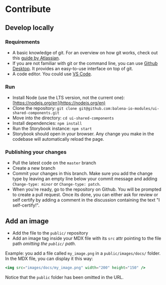 
<Meta title="Introduction / Contribute" />

# Contribute

## Develop locally

### Requirements

- A basic knowledge of git. For an overview on how git works, check out this [guide by Atlassian](https://www.atlassian.com/git).
- If you are not familiar with git or the command line, you can use [Github Desktop](https://desktop.github.com/). It provides an easy-to-use interface on top of git.
- A code editor. You could use [VS Code](https://code.visualstudio.com/).

### Run

- Install Node (use the LTS version, not the current one): [https://nodejs.org/en](https://nodejs.org/en)
- Clone the repository: `git clone git@github.com:balena-io-modules/ui-shared-components.git`
- Move into the directory: `cd ui-shared-components`
- Install dependencies: `npm install`
- Run the Storybook instance: `npm start`
- Storybook should open in your browser. Any change you make in the codebase will automatically reload the page.

### Publishing your changes

- Pull the latest code on the `master` branch
- Create a new branch
- Commit your changes in this branch. Make sure you add the change type by leaving an empty line below your commit message and adding `Change-type: minor` or `Change-type: patch`.
- When you're ready, go to the repository on Github. You will be prompted to create a pull request. Once its done, you can either ask for review or self certify by adding a comment in the discussion containing the text "I self-certify!".

## Add an image

- Add the file to the `public/` repository
- Add an image tag inside your MDX file with its `src` attr pointing to the file path _omitting the `public/` path_.

Example: you add a file called `my_image.png` in a `public/images/docs/` folder. In the MDX file, you can display it this way:

```jsx
<img src="images/docs/my_image.png" width="200" height="150" />
```

Notice that the `public` folder has been omitted in the URL.
